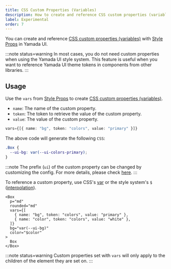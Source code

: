 ```yaml
---
title: CSS Custom Properties (Variables)
description: How to create and reference CSS custom properties (variables) in Yamada UI.
label: Experimental
order: 7
---
```


You can create and reference [CSS custom properties (variables)](https://developer.mozilla.org/en-US/docs/Web/CSS/Using_CSS_custom_properties) with [Style Props](/styled-system/style-props) in Yamada UI.

:::note status=warning
In most cases, you do not need custom properties when using the Yamada UI style system. This feature is useful when you want to reference Yamada UI theme tokens in components from other libraries.
:::

## Usage

Use the `vars` from [Style Props](/styled-system/style-props) to create [CSS custom properties (variables)](https://developer.mozilla.org/en-US/docs/Web/CSS/Using_CSS_custom_properties).

- `name`: The name of the custom property.
- `token`: The token to retrieve the value of the custom property.
- `value`: The value of the custom property.

```ts
vars={[{ name: "bg", token: "colors", value: "primary" }]}
```

The above code will generate the following `CSS`:

```css
.Box {
  --ui-bg: var(--ui-colors-primary);
}
```

:::note
The prefix (`ui`) of the custom property can be changed by customizing the config.
For more details, please check [here](/styled-system/configure/customize-config).
:::

To reference a custom property, use CSS's [var](https://developer.mozilla.org/en-US/docs/Web/CSS/var) or the style system's `$` ([interpolation](/styled-system/interpolation)).

```tsx
<Box
  p="md"
  rounded="md"
  vars={[
    { name: "bg", token: "colors", value: "primary" },
    { name: "color", token: "colors", value: "white" },
  ]}
  bg="var(--ui-bg)"
  color="$color"
>
  Box
</Box>
```

:::note status=warning
Custom properties set with `vars` will only apply to the children of the element they are set on.
:::
